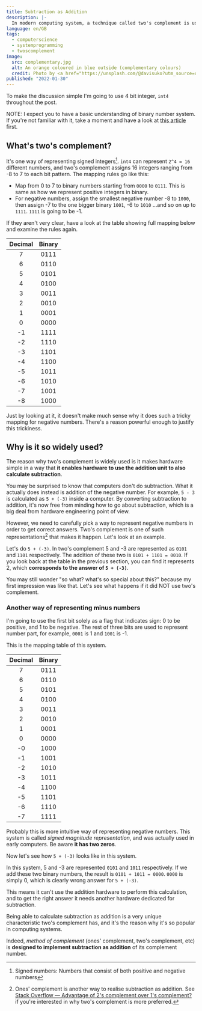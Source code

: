 ```yaml
---
title: Subtraction as Addition
description: |-
  In modern computing system, a technique called two's complement is used to represent negative integers. The reason it's so commonly used is it makes computing system much simpler. In this post, I'd like to show what two's complement is and how it helps keeping it simple.
language: en/GB
tags:
  - computerscience
  - systemprogramming
  - twoscomplement
image:
  src: complementary.jpg
  alt: An orange coloured in blue outside (complementary colours)
  credit: Photo by <a href="https://unsplash.com/@davisuko?utm_source=unsplash&utm_medium=referral&utm_content=creditCopyText">davisuko</a> on <a href="https://unsplash.com/s/photos/complementary-colors?utm_source=unsplash&utm_medium=referral&utm_content=creditCopyText">Unsplash</a>
published: "2022-01-30"
---
```


To make the discussion simple I'm going to use 4 bit integer, `int4` throughout the post.

NOTE: I expect you to have a basic understanding of binary number system. If you're not familiar with it, take a moment and have a look at [this article](https://www.mathsisfun.com/binary-number-system.html) first.

## What's two's complement?

It's one way of representing signed integers[^1]. `int4` can represent `2^4 = 16` different numbers, and two's complement assigns 16 integers ranging from -8 to 7 to each bit pattern. The mapping rules go like this:

- Map from 0 to 7 to binary numbers starting from `0000` to `0111`. This is same as how we represent positive integers in binary.
- For negative numbers, assign the smallest negative number -8 to `1000`, then assign -7 to the one bigger binary `1001`, -6 to `1010` …and so on up to `1111`. `1111` is going to be -1.

If they aren't very clear, have a look at the table showing full mapping below and examine the rules again.

| Decimal | Binary |
| :-----: | :----: |
|    7    |  0111  |
|    6    |  0110  |
|    5    |  0101  |
|    4    |  0100  |
|    3    |  0011  |
|    2    |  0010  |
|    1    |  0001  |
|    0    |  0000  |
|   -1    |  1111  |
|   -2    |  1110  |
|   -3    |  1101  |
|   -4    |  1100  |
|   -5    |  1011  |
|   -6    |  1010  |
|   -7    |  1001  |
|   -8    |  1000  |

Just by looking at it, it doesn't make much sense why it does such a tricky mapping for negative numbers. There's a reason powerful enough to justify this trickiness.

## Why is it so widely used?

The reason why two's complement is widely used is it makes hardware simple in a way that **it enables hardware to use the addition unit to also calculate subtraction**.

You may be surprised to know that computers don't do subtraction. What it actually does instead is addition of the negative number. For example, `5 - 3` is calculated as `5 + (-3)` inside a computer. By converting subtraction to addition, it's now free from minding how to go about subtraction, which is a big deal from hardware engineering point of view.

However, we need to carefully pick a way to represent negative numbers in order to get correct answers. Two's complement is one of such representations[^2] that makes it happen. Let's look at an example.

Let's do `5 + (-3)`. In two's complement 5 and -3 are represented as `0101` and `1101` respectively. The addition of these two is `0101 + 1101 = 0010`. If you look back at the table in the previous section, you can find it represents 2, which **corresponds to the answer of `5 + (-3)`**.

You may still wonder "so what? what's so special about this?" because my first impression was like that. Let's see what happens if it did NOT use two's complement.

### Another way of representing minus numbers

I'm going to use the first bit solely as a flag that indicates sign: 0 to be positive, and 1 to be negative. The rest of three bits are used to represent number part, for example, `0001` is 1 and `1001` is -1.

This is the mapping table of this system.

| Decimal | Binary |
| :-----: | :----: |
|    7    |  0111  |
|    6    |  0110  |
|    5    |  0101  |
|    4    |  0100  |
|    3    |  0011  |
|    2    |  0010  |
|    1    |  0001  |
|    0    |  0000  |
|   -0    |  1000  |
|   -1    |  1001  |
|   -2    |  1010  |
|   -3    |  1011  |
|   -4    |  1100  |
|   -5    |  1101  |
|   -6    |  1110  |
|   -7    |  1111  |

Probably this is more intuitive way of representing negative numbers. This system is called _signed magnitude representation_, and was actually used in early computers. Be aware **it has two zeros**.

Now let's see how `5 + (-3)` looks like in this system.

In this system, 5 and -3 are represented `0101` and `1011` respectively. If we add these two binary numbers, the result is `0101 + 1011 = 0000`. `0000` is simply 0, which is clearly wrong answer for `5 + (-3)`.

This means it can't use the addition hardware to perform this calculation, and to get the right answer it needs another hardware dedicated for subtraction.

Being able to calculate subtraction as addition is a very unique characteristic two's complement has, and it's the reason why it's so popular in computing systems.

<aside>
  Indeed, <i>method of complement</i> (ones' complement, two's complement, etc)
  is <b>designed to implement subtraction as addition</b> of its complement
  number.
</aside>

[^1]: Signed numbers: Numbers that consist of both positive and negative numbers
[^2]: Ones' complement is another way to realise subtraction as addition. See [Stack Overflow — Advantage of 2's complement over 1's complement?](https://stackoverflow.com/questions/11054213/advantage-of-2s-complement-over-1s-complement) if you're interested in why two's complement is more preferred.
